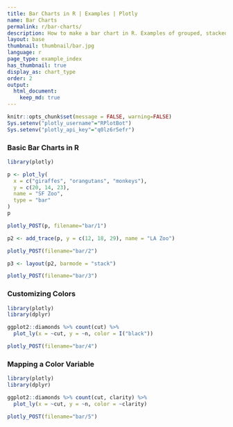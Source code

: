 ```yaml
---
title: Bar Charts in R | Examples | Plotly
name: Bar Charts
permalink: r/bar-charts/
description: How to make a bar chart in R. Examples of grouped, stacked, overlaid, and colored bar charts.
layout: base
thumbnail: thumbnail/bar.jpg
language: r
page_type: example_index
has_thumbnail: true
display_as: chart_type
order: 2
output:
  html_document:
    keep_md: true
---
```


```r
knitr::opts_chunk$set(message = FALSE, warning=FALSE)
Sys.setenv("plotly_username"="RPlotBot")
Sys.setenv("plotly_api_key"="q0lz6r5efr")
```

### Basic Bar Charts in R

```r
library(plotly)

p <- plot_ly(
  x = c("giraffes", "orangutans", "monkeys"),
  y = c(20, 14, 23),
  name = "SF Zoo",
  type = "bar"
)
p
```

```r
plotly_POST(p, filename="bar/1")
```

```r
p2 <- add_trace(p, y = c(12, 18, 29), name = "LA Zoo")
```

```r
plotly_POST(filename="bar/2")
```

```r
p3 <- layout(p2, barmode = "stack")
```

```r
plotly_POST(filename="bar/3")
```

### Customizing Colors

```r
library(plotly)
library(dplyr)

ggplot2::diamonds %>% count(cut) %>%
  plot_ly(x = ~cut, y = ~n, color = I("black"))
```

```r
plotly_POST(filename="bar/4")
```

### Mapping a Color Variable

```r
library(plotly)
library(dplyr)

ggplot2::diamonds %>% count(cut, clarity) %>%
  plot_ly(x = ~cut, y = ~n, color = ~clarity)
```

```r
plotly_POST(filename="bar/5")
```
